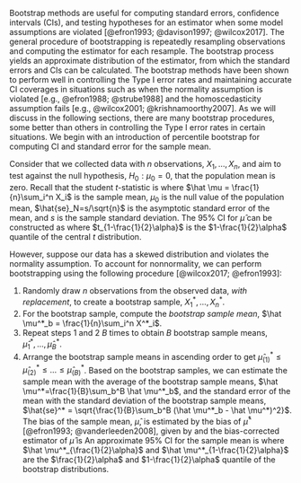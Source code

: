 
Bootstrap methods are useful for computing standard errors, confidence intervals (CIs), and testing hypotheses for an estimator when some model assumptions are violated [@efron1993; @davison1997; @wilcox2017]. <!-- ML: Check reference list for the Wilcox entries WT: does it look right now?--> The general procedure of bootstrapping is repeatedly resampling observations <!-- ML: how about "repeatedly resampling observations . . . ?" WT: sounds good --> and computing the estimator for each resample. The bootstrap process yields an approximate distribution of the estimator, from which the standard errors and CIs can be calculated. The bootstrap methods have been shown to perform well in controlling the Type I error rates and maintaining accurate CI coverages in situations such as when the normality assumption is violated [e.g., @efron1988; @strube1988] and the homoscedasticity assumption fails [e.g., @wilcox2001; @krishnamoorthy2007]. As we will <!--ML: Use active voice for a few of these sentences, if possible. WT: sounds good --> discuss in the following sections, there are many bootstrap procedures, some better than others in controlling the Type I error rates in certain situations. We begin with an introduction of percentile bootstrap for computing CI and standard error for the sample mean. <!-- ML: We need to resolve the inconsistency in naming. WT: changed to percentile bootstrap--> 

Consider that we collected data with $n$ observations, $X_1, \dots, X_n$, and aim to test against the null hypothesis, $H_0: \mu_0 = 0$, that the population mean is zero. <!-- ML: so \mu_0 = 0? WT: thanks!--> 
Recall that the student *t-*statistic is 
\begin{equation}
T = \frac{\hat \mu - \mu_0}{\hat{se}_N}, 
\end{equation}
where $\hat \mu = \frac{1}{n}\sum_i^n X_i$ is the sample mean, $\mu_0$ is the null value of the population mean, $\hat{se}_N=s/\sqrt{n}$ is the asymptotic standard error of the mean, and $s$ is the sample standard deviation. <!-- ML: I don't think T is necessarily symmetric when normality holds, unless H_0 is true. Otherwise, it is a noncentral-t, which is not symmetric. If you meant under H_0, then you can just say it follows a t distribution. --> The 95% CI for $\hat \mu$ can be constructed as
\begin{equation}
[\hat \mu-t_{1-\frac{1}{2}\alpha} \hat{se}_N, \hat \mu + t_{1 - \frac{1}{2}\alpha} \hat{se}_N],  
\end{equation}
where $t_{1-\frac{1}{2}\alpha}$ is the $1-\frac{1}{2}\alpha$ quantile of the central *t* distribution.

<!-- ML: I think the bootstrap-t is a bit more complicated than other procedures. And I don't think it helps to start with constructing CIs before talking about the sampling algorithms. How about talking about the sampling with replacement part first? And then just talk about the percentile CI instead of the bootstrap-t CI? -->
However, suppose our data has a skewed distribution and violates the normality assumption. To account for nonnormality, we can perform bootstrapping using the following procedure [@wilcox2017; @efron1993]:

1. Randomly draw $n$ observations from the observed data, *with replacement*, to create a bootstrap sample, $X^*_1, \dots, X_n^*$. 
2. For the bootstrap sample, compute the *bootstrap sample mean*, $\hat \mu^*_b = \frac{1}{n}\sum_i^n X^*_i$. 
3. Repeat steps 1 and 2 $B$ times to obtain $B$ bootstrap sample means, $\hat \mu^*_1, \dots, \hat \mu^*_B$. 
4. Arrange the bootstrap sample means in ascending order to get $\hat \mu^*_{(1)} \leq \hat \mu^*_{(2)} \leq \dots \leq \hat \mu^*_{(B)}$. 
Based on the bootstrap samples, we can estimate the sample mean with the average of the bootstrap sample means, $\hat \mu^*=\frac{1}{B}\sum_b^B \hat \mu^*_b$, and the standard error of the mean with the standard deviation of the bootstrap sample means,
$\hat{se}^* = \sqrt{\frac{1}{B}\sum_b^B (\hat \mu^*_b - \hat \mu^*)^2}$. The bias of the sample mean, $\hat \mu$, is estimated by the bias of $\hat \mu^*$ [@efron1993; @vanderleeden2008], given by
\begin{equation}
\hat{\text{Bias}}(\hat \mu) = \hat{\text{Bias}}(\hat \mu^*) = \hat \mu^* - \hat \mu,
\end{equation}
and the bias-corrected estimator of $\hat \mu$ is
\begin{equation}
\hat \mu_{corrected} = 2 \hat \mu - \hat \mu^* = \hat \mu - \hat{\text{Bias}}(\hat \mu).
\end{equation}
An approximate 95% CI for the sample mean is
\begin{equation}
[\hat \mu^*_{\frac{1}{2}\alpha}; \hat \mu^*_{1-\frac{1}{2}\alpha}]
\end{equation}
where $\hat \mu^*_{\frac{1}{2}\alpha}$ and $\hat \mu^*_{1-\frac{1}{2}\alpha}$ are the $\frac{1}{2}\alpha$ and $1-\frac{1}{2}\alpha$ quantile of the bootstrap distributions. 
<!-- $\bar X^*_{T, \frac{1}{2}\alpha}$ is the bootstrap  -->
<!-- where $t^*_{1-\alpha/2}$ denote the the $1 - \alpha/2$ quantile of the bootstrap distribution. For example, if $B=1000$ with at the significance level of $\alpha=.05$, $t^*_{\alpha/2} = t^*_{.975}$. -->

